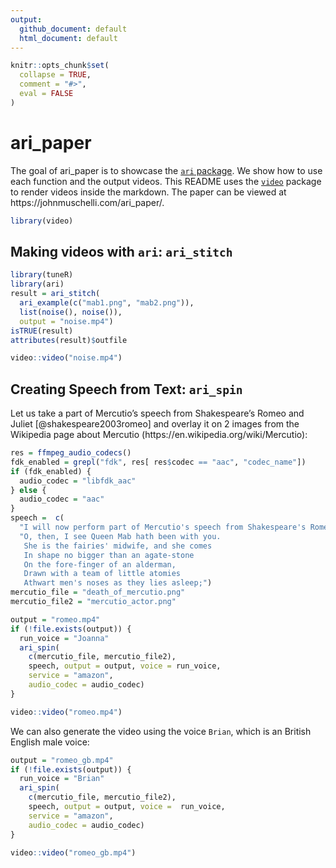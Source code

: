 ```yaml
---
output: 
  github_document: default
  html_document: default
---
```


<!-- README.md is generated from README.Rmd. Please edit that file -->

```r
knitr::opts_chunk$set(
  collapse = TRUE,
  comment = "#>", 
  eval = FALSE
)
```
# ari_paper

<!-- badges: start -->
<!-- badges: end -->

The goal of ari_paper is to showcase the [`ari` package](https://cran.r-project.org/package=ari).  We show how to use each function and the output videos.  This README uses the [`video`](https://github.com/muschellij2/video) package to render videos inside the markdown.  The paper can be viewed at https://johnmuschelli.com/ari_paper/.

```r
library(video)
```

## Making videos with `ari`: `ari_stitch`

```r
library(tuneR)
library(ari)
result = ari_stitch(
  ari_example(c("mab1.png", "mab2.png")),
  list(noise(), noise()),
  output = "noise.mp4")
isTRUE(result)
attributes(result)$outfile
```

```r
video::video("noise.mp4")
```


## Creating Speech from Text: `ari_spin`

Let us take a part of Mercutio's speech from Shakespeare's Romeo and Juliet [@shakespeare2003romeo] and overlay it on 2 images from the Wikipedia page about Mercutio (https://en.wikipedia.org/wiki/Mercutio):


```r
res = ffmpeg_audio_codecs()
fdk_enabled = grepl("fdk", res[ res$codec == "aac", "codec_name"])
if (fdk_enabled) {
  audio_codec = "libfdk_aac"
} else {
  audio_codec = "aac"
}
speech =  c(
  "I will now perform part of Mercutio's speech from Shakespeare's Romeo and Juliet.", 
  "O, then, I see Queen Mab hath been with you.
   She is the fairies' midwife, and she comes
   In shape no bigger than an agate-stone
   On the fore-finger of an alderman,
   Drawn with a team of little atomies
   Athwart men's noses as they lies asleep;")
mercutio_file = "death_of_mercutio.png"
mercutio_file2 = "mercutio_actor.png"

output = "romeo.mp4"
if (!file.exists(output)) {
  run_voice = "Joanna"
  ari_spin(
    c(mercutio_file, mercutio_file2),
    speech, output = output, voice = run_voice,
    service = "amazon",
    audio_codec = audio_codec)
}
```

```r
video::video("romeo.mp4")
```

We can also generate the video using the voice `Brian`, which is an British English male voice:

```r
output = "romeo_gb.mp4"
if (!file.exists(output)) {
  run_voice = "Brian"
  ari_spin(
    c(mercutio_file, mercutio_file2),
    speech, output = output, voice =  run_voice,
    service = "amazon",
    audio_codec = audio_codec)
}
```

```r
video::video("romeo_gb.mp4")
```
